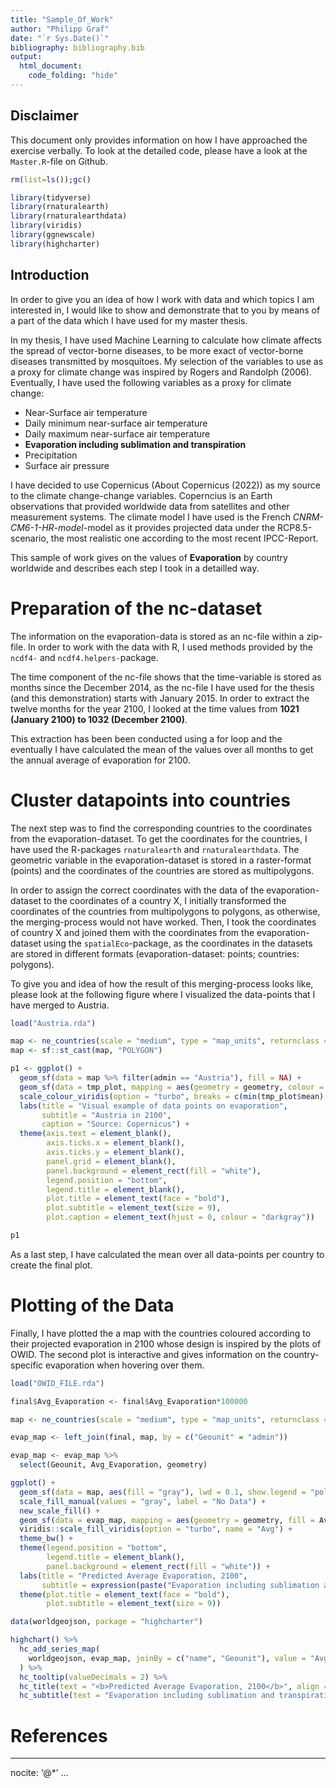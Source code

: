 ```yaml
---
title: "Sample_Of_Work"
author: "Philipp Graf"
date: "`r Sys.Date()`"
bibliography: bibliography.bib
output: 
  html_document: 
    code_folding: "hide" 
---
```


## Disclaimer

This document only provides information on how I have approached the exercise verbally. To look at the detailed code, please have a look at the `Master.R`-file on Github.

```r

rm(list=ls());gc()

library(tidyverse)
library(rnaturalearth)
library(rnaturalearthdata)
library(viridis)
library(ggnewscale)
library(highcharter) 
```

## Introduction

In order to give you an idea of how I work with data and which topics I am interested in, I would like to show and demonstrate that to you by means of a part of the data which I have used for my master thesis.

In my thesis, I have used Machine Learning to calculate how climate affects the spread of vector-borne diseases, to be more exact of vector-borne diseases transmitted by mosquitoes. My selection of the variables to use as a proxy for climate change was inspired by Rogers and Randolph (2006). Eventually, I have used the following variables as a proxy for climate change:

- Near-Surface air temperature
- Daily minimum near-surface air temperature
- Daily maximum near-surface air temperature
- **Evaporation including sublimation and transpiration**
- Precipitation
- Surface air pressure

I have decided to use Copernicus (About Copernicus (2022)) as my source to the climate change-change variables. Coperncius is an Earth observations that provided worldwide data from satellites and other measurement systems. The climate model I have used is the French *CNRM-CM6-1-HR-model*-model as it provides projected data under the RCP8.5-scenario, the most realistic one according to the most recent IPCC-Report.

This sample of work gives on the values of **Evaporation** by country worldwide and describes each step I took in a detailled way.

# Preparation of the nc-dataset

The information on the evaporation-data is stored as an nc-file within a zip-file. In order to work with the data with R, I used methods provided by the `ncdf4-` and `ncdf4.helpers-`package. 

The time component of the nc-file shows that the time-variable is stored as months since the December 2014, as the nc-file I have used for the thesis (and this demonstration) starts with January 2015. In order to extract the twelve months for the year 2100, I looked at the time values from **1021 (January 2100) to 1032 (December 2100)**. 

This extraction has been been conducted using a for loop and the eventually I have calculated the mean of the values over all months to get the annual average of evaporation for 2100.

# Cluster datapoints into countries

The next step was to find the corresponding countries to the coordinates from the evaporation-dataset. To get the coordinates for the countries, I have used the R-packages `rnaturalearth` and `rnaturalearthdata`. The geometric variable in the evaporation-dataset is stored in a raster-format (points) and the coordinates of the countries are stored as multipolygons.

In order to assign the correct coordinates with the data of the evaporation-dataset to the coordinates of a country X, I initially transformed the coordinates of the countries from multipolygons to polygons, as otherwise, the merging-process would not have worked. Then, I took the coordinates of country X and joined them with the coordinates from the evaporation-dataset using the `spatialEco`-package, as the coordinates in the datasets are stored in different formats (evaporation-dataset: points; countries: polygons).

To give you and idea of how the result of this merging-process looks like, please look at the following figure where I visualized the data-points that I have merged to Austria.

```r

load("Austria.rda")

map <- ne_countries(scale = "medium", type = "map_units", returnclass = "sf")
map <- sf::st_cast(map, "POLYGON")

p1 <- ggplot() +
  geom_sf(data = map %>% filter(admin == "Austria"), fill = NA) +
  geom_sf(data = tmp_plot, mapping = aes(geometry = geometry, colour = mean), show.legend = "polygon") +
  scale_colour_viridis(option = "turbo", breaks = c(min(tmp_plot$mean), max(tmp_plot$mean))) +
  labs(title = "Visual example of data points on evaporation",
       subtitle = "Austria in 2100",
       caption = "Source: Copernicus") +
  theme(axis.text = element_blank(),
        axis.ticks.x = element_blank(),
        axis.ticks.y = element_blank(),
        panel.grid = element_blank(),
        panel.background = element_rect(fill = "white"),
        legend.position = "bottom",
        legend.title = element_blank(),
        plot.title = element_text(face = "bold"),
        plot.subtitle = element_text(size = 9),
        plot.caption = element_text(hjust = 0, colour = "darkgray"))

p1

```

As a last step, I have calculated the mean over all data-points per country to create the final plot.

# Plotting of the Data

Finally, I have plotted the a map with the countries coloured according to their projected evaporation in 2100 whose design is inspired by the plots of OWID. The second plot is interactive and gives information on the country-specific evaporation when hovering over them.

```r

load("OWID_FILE.rda")

final$Avg_Evaporation <- final$Avg_Evaporation*100000

map <- ne_countries(scale = "medium", type = "map_units", returnclass = "sf")

evap_map <- left_join(final, map, by = c("Geounit" = "admin"))

evap_map <- evap_map %>% 
  select(Geounit, Avg_Evaporation, geometry)

ggplot() +
  geom_sf(data = map, aes(fill = "gray"), lwd = 0.1, show.legend = "polygon") +
  scale_fill_manual(values = "gray", label = "No Data") +
  new_scale_fill() +
  geom_sf(data = evap_map, mapping = aes(geometry = geometry, fill = Avg_Evaporation), lwd = 0) +
  viridis::scale_fill_viridis(option = "turbo", name = "Avg") +
  theme_bw() +
  theme(legend.position = "bottom",
        legend.title = element_blank(),
        panel.background = element_rect(fill = "white")) +
  labs(title = "Predicted Average Evaporation, 2100",
       subtitle = expression(paste("Evaporation including sublimation and transpiration, measured in kg ", m^-2, " ", s^-1, "multiplied by 100,000.")))+
  theme(plot.title = element_text(face = "bold"),
        plot.subtitle = element_text(size = 9))

data(worldgeojson, package = "highcharter")

highchart() %>% 
  hc_add_series_map(
    worldgeojson, evap_map, joinBy = c("name", "Geounit"), value = "Avg_Evaporation", name = "Average Evaporation"
  ) %>% 
  hc_tooltip(valueDecimals = 2) %>% 
  hc_title(text = "<b>Predicted Average Evaporation, 2100</b>", align = "left") %>% 
  hc_subtitle(text = "Evaporation including sublimation and transpiration, measured in kg<sup>-2</sup> s<sup>-1</sup> multiplied by 100,000.", useHTML = TRUE, align = "left")

```

# References

---
nocite: '@*'
...
